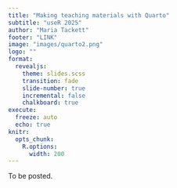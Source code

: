 ```yaml
---
title: "Making teaching materials with Quarto"
subtitle: "useR 2025"
author: "Maria Tackett"
footer: "LINK"
image: "images/quarto2.png"
logo: ""
format: 
  revealjs:
    theme: slides.scss
    transition: fade
    slide-number: true
    incremental: false 
    chalkboard: true
execute:
  freeze: auto
  echo: true
knitr:
  opts_chunk: 
    R.options:
      width: 200
---
```


To be posted.